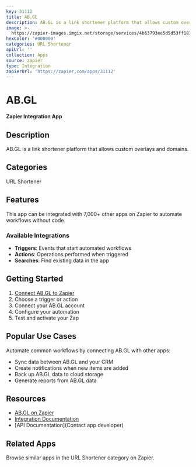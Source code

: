 ```yaml
---
key: 31112
title: AB.GL
description: AB.GL is a link shortener platform that allows custom overlays and domains.
image: >-
  https://zapier-images.imgix.net/storage/services/4b63793ee5d5d53ff181957d0ea6498e.png?auto=format%2Ccompress&ixlib=python-3.0.0&q=50
hexColor: '#000000'
categories: URL Shortener
apiUrl: ''
collection: Apps
source: zapier
type: Integration
zapierUrl: 'https://zapier.com/apps/31112'
---
```

# AB.GL

**Zapier Integration App**

## Description

AB.GL is a link shortener platform that allows custom overlays and domains.

## Categories

URL Shortener

## Features

This app can be integrated with 7,000+ other apps on Zapier to automate workflows without code.

### Available Integrations

- **Triggers**: Events that start automated workflows
- **Actions**: Operations performed when triggered
- **Searches**: Find existing data in the app

## Getting Started

1. [Connect AB.GL to Zapier](https://zapier.com/apps/31112)
2. Choose a trigger or action
3. Connect your AB.GL account
4. Configure your automation
5. Test and activate your Zap

## Popular Use Cases

Automate common workflows by connecting AB.GL with other apps:

- Sync data between AB.GL and your CRM
- Create notifications when new items are added
- Back up AB.GL data to cloud storage
- Generate reports from AB.GL data

## Resources

- [AB.GL on Zapier](https://zapier.com/apps/31112)
- [Integration Documentation](https://zapier.com/apps/31112/integrations)
- [API Documentation](Contact app developer)

## Related Apps

Browse similar apps in the URL Shortener category on Zapier.
